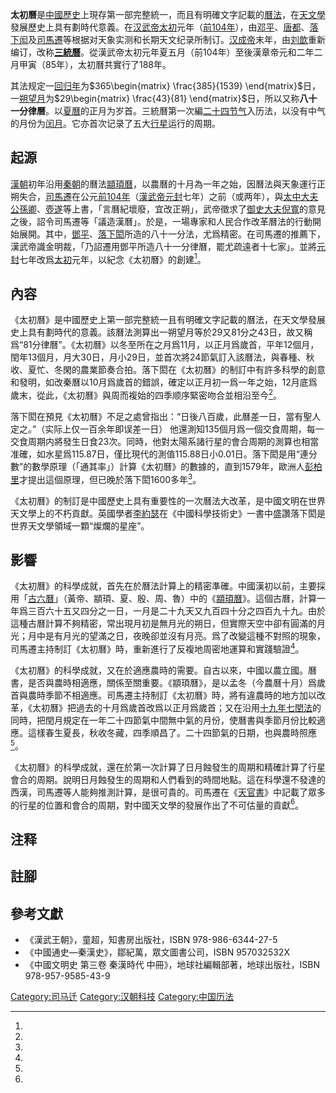 '''太初曆'''是[[中國歷史|中國歷史]]上現存第一部完整統一，而且有明確文字記載的[[曆法|曆法]]，在[[天文學|天文學]]發展歷史上具有劃時代意義。在[[汉武帝|汉武帝]][[太初_(西汉)|太初]]元年（[[前104年|前104年]]），由[[邓平|邓平]]、[[唐都|唐都]]、[[落下闳|落下闳]]及[[司馬遷|司馬遷]]等根据对天象实测和长期天文纪录所制订。[[汉成帝|汉成帝]]末年，由[[刘歆|刘歆]]重新编订，改称'''[[三統曆|三統曆]]'''。從漢武帝太初元年夏五月（前104年）至後漢章帝元和二年二月甲寅（85年），太初曆共實行了188年。

其法规定一[[回归年|回归年]]为<math>365\begin{matrix} \frac{385}{1539} \end{matrix}</math>日，一[[朔望月|朔望月]]为<math>29\begin{matrix} \frac{43}{81} \end{matrix}</math>日，所以又称'''八十一分律曆'''。以[[夏曆_(古六曆)|夏曆]]的正月为岁首。三統曆第一次編[[二十四节气|二十四节气]]入历法，以没有中气的月份为[[闰月|闰月]]。它亦首次记录了五大[[行星|行星]]运行的周期。

== 起源 ==
[[漢朝|漢朝]]初年沿用[[秦朝|秦朝]]的曆法[[顓頊曆|顓頊曆]]，以農曆的十月為一年之始，因曆法與天象運行正朔失合，[[司馬遷|司馬遷]]在公元[[前104年|前104年]]（[[漢武帝|漢武帝]][[元封_(西汉)|元封]]七年）之前（或两年），與[[太中大夫|太中大夫]][[公孫卿|公孫卿]]、[[壺遂|壺遂]]等上書，「言曆紀壞廢，宜改正朔」，武帝徵求了[[御史大夫|御史大夫]][[倪寬|倪寬]]的意見之後，詔令司馬遷等「議造漢曆」。於是，一場專家和人民合作改革曆法的行動開始展開。其中，[[鄧平|鄧平]]、[[落下閎|落下閎]]所造的八十一分法，尤爲精密。在司馬遷的推薦下，漢武帝識金明裁，「乃詔遷用鄧平所造八十一分律曆，罷尤疏遠者十七家」。並將[[元封_(西汉)|元封]]七年改爲[[太初|太初]]元年，以紀念《太初曆》的創建<ref name="童超《夏曆與節氣》"/>。

== 內容 ==
《太初曆》是中國歷史上第一部完整統一且有明確文字記載的曆法，在天文學發展史上具有劃時代的意義。該曆法測算出一朔望月等於29又81分之43日，故又稱爲“81分律曆”。《太初曆》以冬至所在之月爲11月，以正月爲歲首，平年12個月，閏年13個月，月大30日，月小29日，並首次將24節氣訂入該曆法，與春種、秋收、夏忙、冬閑的農業節奏合拍。落下閎在《太初曆》的制訂中有許多科學的創意和發明，如改秦曆以10月爲歲首的錯誤，確定以正月初一爲一年之始，12月底爲歲末，從此，《太初曆》與周而複始的四季顺序緊密吻合並相沿至今<ref name="童超《五星與交食》"/>。
 
落下閎在預見《太初曆》不足之處曾指出：“日後八百歲，此曆差一日，當有聖人定之。”（实际上仅一百余年即误差一日） 他還測知135個月爲一個交食周期，每一交食周期内將發生日食23次。同時，他對太陽系諸行星的會合周期的測算也相當准確，如水星爲115.87日，僅比現代的測值115.88日小0.01日。落下閎是用“連分數”的數學原理（「通其率」）計算《太初曆》的數據的，直到1579年，歐洲人[[彭柏里|彭柏里]]才提出這個原理，但已晚於落下閎1600多年<ref name="童超《五星與交食》"/>。
 
《太初曆》的制訂是中國歷史上具有重要性的一次曆法大改革，是中國文明在世界天文學上的不朽貢獻。英國學者[[李約瑟|李約瑟]]在《中國科學技術史》一書中盛讚落下閎是世界天文學領域一顆“燦爛的星座”。

== 影響 ==
《太初曆》的科學成就，首先在於曆法計算上的精密準確。中國漢初以前，主要採用「[[古六曆|古六曆]]」（黃帝、顓頊、夏、殷、周、魯）中的《[[顓頊曆|顓頊曆]]》。這個古曆，計算一年爲三百六十五又四分之一日，一月是二十九天又九百四十分之四百九十九。由於這種古曆計算不夠精密，常出現月初是無月光的朔日，但實際天空中卻有圓滿的月光；月中是有月光的望滿之日，夜晚卻並沒有月亮。爲了改變這種不對照的現象， 司馬遷主持制訂《太初曆》時，重新進行了反複地周密地運算和實踐驗證{{备注|1=《漢書·律曆志》在這方面作了細致的描寫：「閎運算轉曆，其法以律起曆，日律容一龠，積八十一寸，則一日三分也，與長相終，律長九寸，百七十一分而終複，三複而得甲子。夫律陰陽九六爻象所從出也，故黃鍾紀元氣之謂律。律，法也，莫不取法焉。與鄧平所治同。於是皆觀新星度日月行，更以推算如閎、平法。法一月之日二十九，八十一分日之四十三。」「《太初曆》晦朔弦望，皆最密，日月如合璧，五星如連珠。」}}<ref name="地球社編輯部7.1.1"/>。

《太初曆》的科學成就，又在於適應農時的需要。自古以來，中國以農立國。曆書，是否與農時相適應，關係至關重要。《顓頊曆》，是以孟冬（今農曆十月）爲歲首與農時季節不相適應。司馬遷主持制訂《太初曆》時，將有違農時的地方加以改革，《太初曆》把過去的十月爲歲首改爲以正月爲歲首；又在沿用[[十九年七閏法|十九年七閏法]]的同時，把閏月規定在一年二十四節氣中間無中氣的月份，使曆書與季節月份比較適應。這樣春生夏長，秋收冬藏，四季順昌了。二十四節氣的日期，也與農時照應<ref name="地球社編輯部7.1.1"/>。

《太初曆》的科學成就，還在於第一次計算了日月蝕發生的周期和精確計算了行星會合的周期{{备注|1=《史記·天官書》：「日月薄蝕，行南北有時，此其大度也。」「春秋二百四十二年之間，日蝕三十六，慧星三見，宋襄公時星隕如雨。」}}{{备注|1=《史記·天官書》：「月食始日，五月者六，六月者五，五月複六，六月者一，而五月者五，凡百一十三則複始。故月蝕，常也；日蝕，爲不藏也。甲、乙，四海之外，日月不佔。丙、丁、江、淮、海岱也。戊、已，中州、河、濟也。庚、辛，華山以西。壬、癸，恆山以北」}}。說明日月蝕發生的周期和人們看到的時間地點。這在科學還不發達的西漢，司馬遷等人能夠推測計算，是很可貴的。司馬遷在《[[天官書|天官書]]》中記載了眾多的行星的位置和會合的周期，對中國天文學的發展作出了不可估量的貢獻<ref name="地球社編輯部7.1.1"/>。

== 注释 ==
{{ReflistH|2}}
{{注表脚}}
{{参表脚}}
{{ReflistF}}

== 註腳 ==
{{Reflist|refs=
<ref name="童超《夏曆與節氣》">{{cite book|author=童超|title=《漢武王朝》|year=2009|chapter=第四十五章第一節〈夏曆與節氣〉|page=164-165}}</ref>
<ref name="童超《五星與交食》">{{cite book|author=童超|title=《漢武王朝》|year=2009|chapter=第四十五章第二節〈五星與交食〉|page=165}}</ref>
<ref name="地球社編輯部7.1.1">{{cite book|author=地球社編輯部|title=《中國文明史 第三卷 秦漢時代 中冊》|year=1992|chapter=第七章第一節〈天文學〉|page=493-496}}</ref>
}}

== 參考文獻 ==
* 《漢武王朝》，童超，知書房出版社，ISBN 978-986-6344-27-5
* 《中國通史—秦漢史》，鄒紀萬，眾文圖書公司，ISBN 957032532X
* 《中國文明史 第三卷 秦漢時代 中冊》，地球社編輯部著，地球出版社，ISBN 978-957-9585-43-9

<!--
{{Calendar_System}}
-->
{{歷代中國曆法}}
[[Category:司马迁|Category:司马迁]]
[[Category:汉朝科技|Category:汉朝科技]]
[[Category:中国历法|Category:中国历法]]